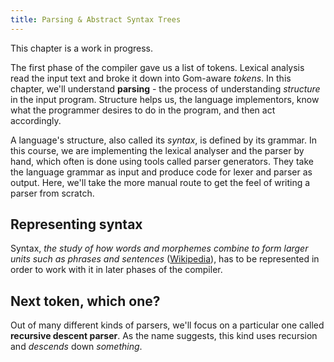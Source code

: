```yaml
---
title: Parsing & Abstract Syntax Trees
---
```



<Aside type="caution" title="Coming soon ⏳">
  This chapter is a work in progress.
</Aside>

The first phase of the compiler gave us a list of tokens. Lexical analysis read the input text and broke it down into Gom-aware _tokens_. In this chapter, we'll understand **parsing** - the process of understanding _structure_ in the input program. Structure helps us, the language implementors, know what the programmer desires to do in the program, and then act accordingly.

A language's structure, also called its _syntax_, is defined by its grammar. In this course, we are implementing the lexical analyser and the parser by hand, which often is done using tools called parser generators. They take the language grammar as input and produce code for lexer and parser as output. Here, we'll take the more manual route to get the feel of writing a parser from scratch.

## Representing syntax

Syntax, _the study of how words and morphemes combine to form larger units such as phrases and sentences_ ([Wikipedia](https://en.wikipedia.org/wiki/Syntax)), has to be represented in order to work with it in later phases of the compiler.

## Next token, which one?

Out of many different kinds of parsers, we'll focus on a particular one called **recursive descent parser**. As the name suggests, this kind uses recursion and _descends_ down _something_.
